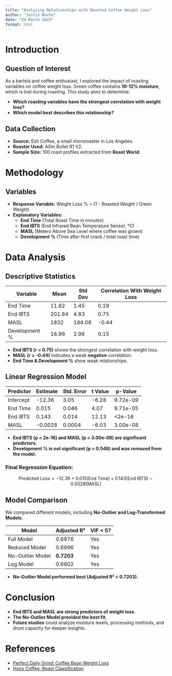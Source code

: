 ```yaml
---
title: "Analyzing Relationships with Roasted Coffee Weight Loss"
author: "Justin Noche"
date: "24 March 2023"
format: html
---
```


# Introduction
## Question of Interest
As a barista and coffee enthusiast, I explored the impact of roasting variables on coffee weight loss. Green coffee contains **10-12% moisture**, which is lost during roasting. This study aims to determine:

- **Which roasting variables have the strongest correlation with weight loss?**
- **Which model best describes this relationship?**

## Data Collection
- **Source:** Esh Coffee, a small microroaster in Los Angeles.
- **Roaster Used:** Aillio Bullet R1 V2.
- **Sample Size:** 100 roast profiles extracted from **Roast World**.

# Methodology
## Variables
- **Response Variable:** Weight Loss % = (1 - Roasted Weight / Green Weight)
- **Explanatory Variables:**
  - **End Time** (Total Roast Time in minutes)
  - **End IBTS** (End Infrared Bean Temperature Sensor, °C)
  - **MASL** (Meters Above Sea Level where coffee was grown)
  - **Development %** (Time after first crack / total roast time)

# Data Analysis

## Descriptive Statistics

| Variable        | Mean   | Std Dev | Correlation With Weight Loss |
|---------------|--------|---------|-------------------------------|
| End Time      | 11.82  | 1.45    | 0.19                          |
| End IBTS      | 201.84 | 4.83    | 0.75                          |
| MASL          | 1832   | 184.06  | -0.44                         |
| Development % | 16.99  | 2.96    | 0.15                          |

- **End IBTS (r = 0.75)** shows the strongest correlation with weight loss.
- **MASL (r = -0.44)** indicates a weak **negative** correlation.
- **End Time & Development %** show weak relationships.

## Linear Regression Model

| Predictor  | Estimate  | Std. Error | t Value | p-Value   |
|------------|-----------|------------|---------|-----------|
| Intercept  | -12.36    | 3.05        | -6.28   | 9.72e-09  |
| End Time   | 0.015     | 0.046       | 4.07    | 9.71e-05  |
| End IBTS   | 0.143     | 0.014       | 12.13   | <2e-16    |
| MASL       | -0.0028   | 0.0004      | -6.03   | 3.00e-08  |

- **End IBTS (p < 2e-16) and MASL (p = 3.00e-08) are significant predictors.**
- **Development % is not significant (p = 0.548) and was removed from the model.**

### Final Regression Equation:
$$\text{Predicted Loss} = -12.36 + 0.015(\text{End Time}) + 0.143(\text{End IBTS}) - 0.0028(\text{MASL})$$

## Model Comparison
We compared different models, including **No-Outlier and Log-Transformed Models**.

| Model             | Adjusted R² | VIF < 5? |
|------------------|-------------|----------|
| Full Model       | 0.6976      | Yes      |
| Reduced Model    | 0.6996      | Yes      |
| No-Outlier Model | **0.7203**  | Yes      |
| Log Model        | 0.6802      | Yes      |

- **No-Outlier Model performed best (Adjusted R² = 0.7203).**

# Conclusion
- **End IBTS and MASL are strong predictors of weight loss.**
- **The No-Outlier Model provided the best fit.**
- **Future studies** could analyze moisture levels, processing methods, and drum capacity for deeper insights.

# References
- [Perfect Daily Grind: Coffee Bean Weight Loss](https://perfectdailygrind.com/2020/05/responding-to-coffee-bean-weight-loss-in-roasting/)
- [Hoos Coffee: Roast Classification](https://hoos.coffee/blog/why-take-weight-loss-percentage)